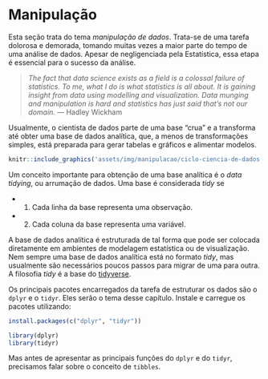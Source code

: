 # Manipulação {#manipulacao}

Esta seção trata do tema *manipulação de dados*. Trata-se de uma tarefa dolorosa e demorada, tomando muitas vezes a maior parte do tempo de uma análise de dados. Apesar de negligenciada pela Estatística, essa etapa é essencial para o sucesso da análise.

> *The fact that data science exists as a field is a colossal failure of statistics. To me, what I do is what statistics is all about. It is gaining insight from data using modelling and visualization. Data munging and manipulation is hard and statistics has just said that’s not our domain.* --- Hadley Wickham

Usualmente, o cientista de dados parte de uma base "crua" e a transforma até obter uma base de dados analítica, que, a menos de transformações simples, está preparada para gerar tabelas e gráficos e alimentar modelos.

```r
knitr::include_graphics('assets/img/manipulacao/ciclo-ciencia-de-dados.png')
```

Um conceito importante para obtenção de uma base analítica é o *data tidying*, ou arrumação de dados. Uma base é considerada *tidy* se

- 1. Cada linha da base representa uma observação.
- 2. Cada coluna da base representa uma variável.

A base de dados analítica é estruturada de tal forma que pode ser colocada diretamente em ambientes de modelagem estatística ou de visualização. Nem sempre uma base de dados analítica está no formato *tidy*, mas usualmente são necessários poucos passos para migrar de uma para outra. A filosofia *tidy* é a base do [tidyverse](https://www.tidyverse.org/).

Os principais pacotes encarregados da tarefa de estruturar os dados são o `dplyr` e o `tidyr`. Eles serão o tema desse capítulo. Instale e carregue os pacotes utilizando:

```r
install.packages(c("dplyr", "tidyr"))

library(dplyr)
library(tidyr)
```

Mas antes de apresentar as principais funções do `dplyr` e do `tidyr`, precisamos falar sobre o conceito de `tibbles`.
